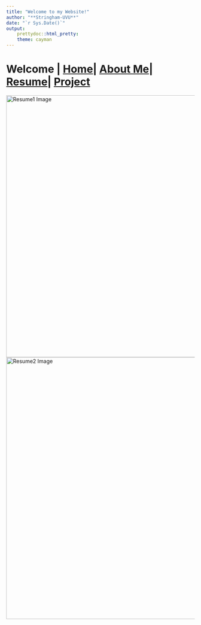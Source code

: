 ```yaml
---
title: "Welcome to my Website!"
author: "**Stringham-UVU**"
date: "`r Sys.Date()`"
output: 
    prettydoc::html_pretty:
    theme: cayman
---
```


# Welcome | [Home](ContactInfo.html)| [About Me](AboutMe.html)| [Resume](Resume.html)| [Project](Project.html)

<img src="Images/Resume_1.jpg" alt="Resume1 Image" width="700">
<img src="Images/Resume_2.jpg" alt="Resume2 Image" width="700">
